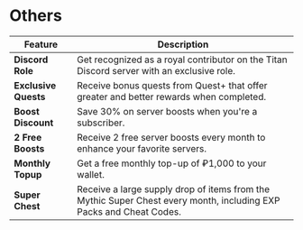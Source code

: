 # Others

| Feature              | Description                                                                                                        |
| -------------------- | ------------------------------------------------------------------------------------------------------------------ |
| **Discord Role**     | Get recognized as a royal contributor on the Titan Discord server with an exclusive role.                          |
| **Exclusive Quests** | Receive bonus quests from Quest+ that offer greater and better rewards when completed.                             |
| **Boost Discount**   | Save 30% on server boosts when you're a subscriber.                                                                |
| **2 Free Boosts**    | Receive 2 free server boosts every month to enhance your favorite servers.                                         |
| **Monthly Topup**    | Get a free monthly top-up of ₽1,000 to your wallet.                                                                |
| **Super Chest**      | Receive a large supply drop of items from the Mythic Super Chest every month, including EXP Packs and Cheat Codes. |
